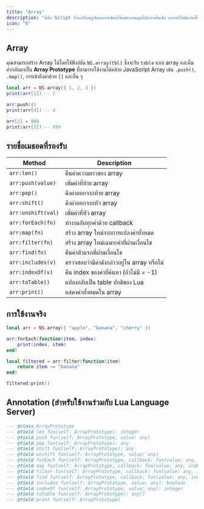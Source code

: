 ```yaml
---
title: "Array"
description: "นี่คือ Script ที่จะเปลี่ยนรูปแบบการเขียนโค้ดของงานคุณไปอย่างสิ้นเชิง และทำให้มันง่ายขึ้นด้วย 999s-bridge ของพวกเรา"
icon: "6"
---
```


## Array

คุณสามารถสร้าง Array ได้โดยใช้ฟังก์ชัน `NS.array(tbl)` ซึ่งจะรับ `table` แบบ array และคืนค่ากลับมาเป็น **Array Prototype** ที่สามารถใช้งานได้คล้าย JavaScript Array เช่น `.push()`, `.map()`, การเข้าถึงค่าด้วย `[]` และอื่น ๆ

```lua
local arr = NS.array({ 1, 2, 3 })
print(arr[1]) -- 1

arr:push(4)
print(arr[4]) -- 4

arr[2] = 999
print(arr[2]) -- 999
```

## รายชื่อเมธอดที่รองรับ

| Method             | Description                     |
| ------------------ | ------------------------------- |
| `arr:len()`        | คืนค่าความยาวของ array             |
| `arr:push(value)`  | เพิ่มค่าที่ท้าย array                 |
| `arr:pop()`        | ดึงค่าออกจากท้าย array             |
| `arr:shift()`      | ดึงค่าออกจากหัว array              |
| `arr:unshift(val)` | เพิ่มค่าที่หัว array                  |
| `arr:forEach(fn)`  | ทำงานกับทุกค่าด้วย callback         |
| `arr:map(fn)`      | สร้าง array ใหม่จากการแปลงค่าทั้งหมด  |
| `arr:filter(fn)`   | สร้าง array ใหม่เฉพาะค่าที่ผ่านเงื่อนไข   |
| `arr:find(fn)`     | คืนค่าตัวแรกที่ผ่านเงื่อนไข               |
| `arr:includes(v)`  | ตรวจสอบว่ามีค่าดังกล่าวอยู่ใน array หรือไม่ |
| `arr:indexOf(v)`   | คืน index ของค่าที่ค้นหา (ถ้าไม่มี = -1) |
| `arr:toTable()`    | แปลงกลับเป็น table ปกติของ Lua      |
| `arr:print()`      | แสดงค่าทั้งหมดใน array              |

## การใช้งานจริง

```lua
local arr = NS.array({ "apple", "banana", "cherry" })

arr:forEach(function(item, index)
    print(index, item)
end)

local filtered = arr:filter(function(item)
    return item ~= "banana"
end)

filtered:print()
```

## Annotation (สำหรับใช้งานร่วมกับ Lua Language Server)

```lua
--- @class ArrayPrototype
--- @field len fun(self: ArrayPrototype): integer
--- @field push fun(self: ArrayPrototype, value: any)
--- @field pop fun(self: ArrayPrototype): any
--- @field shift fun(self: ArrayPrototype): any
--- @field unshift fun(self: ArrayPrototype, value: any)
--- @field forEach fun(self: ArrayPrototype, callback: fun(value: any, index: integer))
--- @field map fun(self: ArrayPrototype, callback: fun(value: any, index: integer): any): ArrayPrototype
--- @field filter fun(self: ArrayPrototype, callback: fun(value: any, index: integer): boolean): ArrayPrototype
--- @field find fun(self: ArrayPrototype, callback: fun(value: any, index: integer): boolean): any
--- @field includes fun(self: ArrayPrototype, value: any): boolean
--- @field indexOf fun(self: ArrayPrototype, value: any): integer
--- @field toTable fun(self: ArrayPrototype): any[]
--- @field print fun(self: ArrayPrototype)
```
